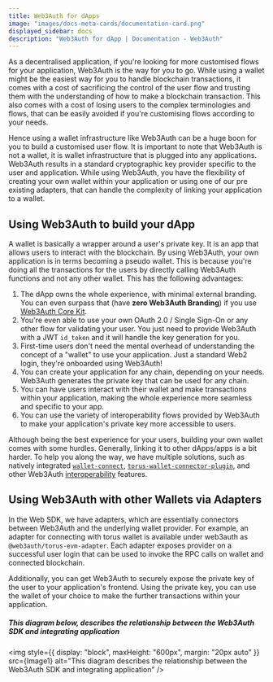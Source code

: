 ```yaml
---
title: Web3Auth for dApps
image: "images/docs-meta-cards/documentation-card.png"
displayed_sidebar: docs
description: "Web3Auth for dApp | Documentation - Web3Auth"
---
```



As a decentralised application, if you're looking for more customised flows for your application, Web3Auth is the way for you to go. While using a
wallet might be the easiest way for you to handle blockchain transactions, it comes with a cost of sacrificing the control of the user flow and
trusting them with the understanding of how to make a blockchain transaction. This also comes with a cost of losing users to the complex terminologies
and flows, that can be easily avoided if you're customising flows according to your needs.

Hence using a wallet infrastructure like Web3Auth can be a huge boon for you to build a customised user flow. It is important to note that Web3Auth is
not a wallet, it is wallet infrastructure that is plugged into any applications. Web3Auth results in a standard cryptographic key provider specific to
the user and application. While using Web3Auth, you have the flexibility of creating your own wallet within your application or using one of our pre
existing adapters, that can handle the complexity of linking your application to a wallet.

## Using Web3Auth to build your dApp

A wallet is basically a wrapper around a user's private key. It is an app that allows users to interact with the blockchain. By using Web3Auth, your
own application is in terms becoming a pseudo wallet. This is because you're doing all the transactions for the users by directly calling Web3Auth
functions and not any other wallet. This has the following advantages:

1. The dApp owns the whole experience, with minimal external branding. You can even surpass that (have **zero Web3Auth Branding**) if you use
   [Web3Auth Core Kit](/core-kit/introduction).
2. You're even able to use your own OAuth 2.0 / Single Sign-On or any other flow for validating your user. You just need to provide Web3Auth with a
   JWT `id_token` and it will handle the key generation for you.
3. First-time users don't need the mental overhead of understanding the concept of a "wallet" to use your application. Just a standard Web2 login,
   they're onboarded using Web3Auth!
4. You can create your application for any chain, depending on your needs. Web3Auth generates the private key that can be used for any chain.
5. You can have users interact with their wallet and make transactions within your application, making the whole experience more seamless and specific
   to your app.
6. You can use the variety of interoperability flows provided by Web3Auth to make your application's private key more accessible to users.

Although being the best experience for your users, building your own wallet comes with some hurdles. Generally, linking it to other dApps/apps is a
bit harder. To help you along the way, we have multiple solutions, such as natively integrated
[`wallet-connect`](/sdk/pnp/web/adapters/wallet-connect-v1), [`torus-wallet-connector-plugin`](/sdk/helper-sdks/plugins/evm-wallet), and other
Web3Auth [interoperability](/pnp/features/interoperability) features.

## Using Web3Auth with other Wallets via Adapters

In the Web SDK, we have adapters, which are essentially connectors between Web3Auth and the underlying wallet provider. For example, an adapter for
connecting with torus wallet is available under web3auth as `@web3auth/torus-evm-adapter`. Each adapter exposes provider on a successful user login
that can be used to invoke the RPC calls on wallet and connected blockchain.

Additionally, you can get Web3Auth to securely expose the private key of the user to your application's frontend. Using the private key, you can use
the wallet of your choice to make the further transactions within your application.

##### This diagram below, describes the relationship between the Web3Auth SDK and integrating application

<img
  style={{ display: "block", maxHeight: "600px", margin: "20px auto" }}
  src={Image1}
  alt="This diagram describes the relationship between the Web3Auth SDK and integrating application"
/>
